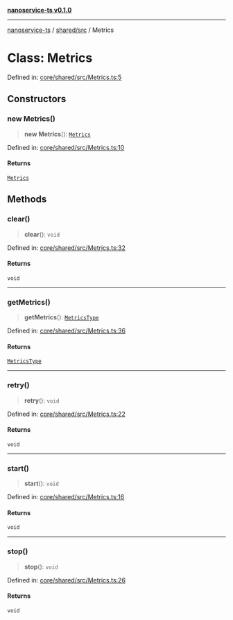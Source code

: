 [**nanoservice-ts v0.1.0**](/docs/ref/README)

***

[nanoservice-ts](/docs/ref/README) / [shared/src](/docs/ref/shared/src/README) / Metrics

# Class: Metrics

Defined in: [core/shared/src/Metrics.ts:5](https://github.com/deskree-inc/nanoservice-ts/blob/cd1933c250152cb6abc77d2acbfd230236ada573/core/shared/src/Metrics.ts#L5)

## Constructors

### new Metrics()

> **new Metrics**(): [`Metrics`](/docs/ref/shared/src/classes/Metrics)

Defined in: [core/shared/src/Metrics.ts:10](https://github.com/deskree-inc/nanoservice-ts/blob/cd1933c250152cb6abc77d2acbfd230236ada573/core/shared/src/Metrics.ts#L10)

#### Returns

[`Metrics`](/docs/ref/shared/src/classes/Metrics)

## Methods

### clear()

> **clear**(): `void`

Defined in: [core/shared/src/Metrics.ts:32](https://github.com/deskree-inc/nanoservice-ts/blob/cd1933c250152cb6abc77d2acbfd230236ada573/core/shared/src/Metrics.ts#L32)

#### Returns

`void`

***

### getMetrics()

> **getMetrics**(): [`MetricsType`](/docs/ref/shared/src/type-aliases/MetricsType)

Defined in: [core/shared/src/Metrics.ts:36](https://github.com/deskree-inc/nanoservice-ts/blob/cd1933c250152cb6abc77d2acbfd230236ada573/core/shared/src/Metrics.ts#L36)

#### Returns

[`MetricsType`](/docs/ref/shared/src/type-aliases/MetricsType)

***

### retry()

> **retry**(): `void`

Defined in: [core/shared/src/Metrics.ts:22](https://github.com/deskree-inc/nanoservice-ts/blob/cd1933c250152cb6abc77d2acbfd230236ada573/core/shared/src/Metrics.ts#L22)

#### Returns

`void`

***

### start()

> **start**(): `void`

Defined in: [core/shared/src/Metrics.ts:16](https://github.com/deskree-inc/nanoservice-ts/blob/cd1933c250152cb6abc77d2acbfd230236ada573/core/shared/src/Metrics.ts#L16)

#### Returns

`void`

***

### stop()

> **stop**(): `void`

Defined in: [core/shared/src/Metrics.ts:26](https://github.com/deskree-inc/nanoservice-ts/blob/cd1933c250152cb6abc77d2acbfd230236ada573/core/shared/src/Metrics.ts#L26)

#### Returns

`void`
